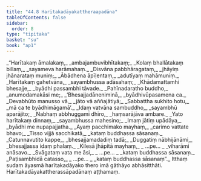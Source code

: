 ```yaml
---
title: "44.8 Harītakadāyakattheraapadāna"
tableOfContents: false
sidebar:
  order: 8
type: "tipitaka"
basket: "su"
book: "ap1"
---
```



<DynamicBreadcrumb />

<Division number="60" book="ap1" bookNo="20" page="434">

<Paragraph number="5737" type="verses" book="ap1">
_“Harītakaṃ āmalakaṃ,_  
_ambajambuvibhītakaṃ;_  
_Kolaṃ bhallātakaṃ billaṃ,_  
_sayameva harāmahaṃ._  

</Paragraph>

</Division>
<Division number="61" book="ap1" bookNo="20" page="434">

<Paragraph number="5738" type="verses" book="ap1">
_Disvāna pabbhāragataṃ,_  
_jhāyiṃ jhānarataṃ muniṃ;_  
_Ābādhena āpīḷentaṃ,_  
_adutīyaṃ mahāmuniṃ._  

</Paragraph>

</Division>
<Division number="62" book="ap1" bookNo="20" page="434">

<Paragraph number="5739" type="verses" book="ap1">
_Harītakaṃ gahetvāna,_  
_sayambhussa adāsahaṃ;_  
_Khādamattamhi bhesajje,_  
_byādhi passambhi tāvade._  

</Paragraph>

</Division>
<Division number="63" book="ap1" bookNo="20" page="434">

<Paragraph number="5740" type="verses" book="ap1">
_Pahīnadaratho buddho,_  
_anumodamakāsi me;_  
_‘Bhesajjadāneniminā,_  
_byādhivūpasamena ca._  

</Paragraph>

</Division>
<Division number="64" book="ap1" bookNo="20" page="434">

<Paragraph number="5741" type="verses" book="ap1">
_Devabhūto manusso vā,_  
_jāto vā aññajātiyā;_  
_Sabbattha sukhito hotu,_  
_mā ca te byādhimāgamā’._  

</Paragraph>

</Division>
<Division number="65" book="ap1" bookNo="20" page="434">

<Paragraph number="5742" type="verses" book="ap1">
_Idaṃ vatvāna sambuddho,_  
_sayambhū aparājito;_  
_Nabhaṃ abbhuggamī dhīro,_  
_haṃsarājāva ambare._  

</Paragraph>

</Division>
<Division number="66" book="ap1" bookNo="20" page="434">

<Paragraph number="5743" type="verses" book="ap1">
_Yato harītakaṃ dinnaṃ,_  
_sayambhussa mahesino;_  
_Imaṃ jātiṃ upādāya,_  
_byādhi me nupapajjatha._  

</Paragraph>

</Division>
<Division number="67" book="ap1" bookNo="20" page="434">

<Paragraph number="5744" type="verses" book="ap1">
_Ayaṃ pacchimako mayhaṃ,_  
_carimo vattate bhavo;_  
_Tisso vijjā sacchikatā,_  
_kataṃ buddhassa sāsanaṃ._  

</Paragraph>

</Division>
<Division number="68" book="ap1" bookNo="20" page="434">

<Paragraph number="5745" type="verses" book="ap1">
_Catunnavutito kappe,_  
_bhesajjamadadiṃ tadā;_  
_Duggatiṃ nābhijānāmi,_  
_bhesajjassa idaṃ phalaṃ._  

</Paragraph>

</Division>
<Division number="69" book="ap1" bookNo="20" page="434">

<Paragraph number="5746" type="verses" book="ap1">
_Kilesā jhāpitā mayhaṃ,_  
_ …pe… _  
_viharāmi anāsavo._  

</Paragraph>

</Division>
<Division number="70" book="ap1" bookNo="20" page="434">

<Paragraph number="5747" type="verses" book="ap1">
_Svāgataṃ vata me āsi,_  
_ …pe… _  
_kataṃ buddhassa sāsanaṃ._  

</Paragraph>

</Division>
<Division number="71" book="ap1" bookNo="20" page="434">

<Paragraph number="5748" type="verses" book="ap1">
_Paṭisambhidā catasso,_  
_ …pe… _  
_kataṃ buddhassa sāsanaṃ”._  

</Paragraph>

<Paragraph number="5749" book="ap1">
Itthaṃ sudaṃ āyasmā harītakadāyako thero imā gāthāyo abhāsitthāti.

</Paragraph>
</Division>

<Paragraph number="5750" type="center" book="ap1">
Harītakadāyakattherassāpadānaṃ aṭṭhamaṃ.
</Paragraph>